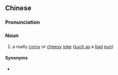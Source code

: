 {{also|冷笑话}}
==Chinese==
{{zh-forms|s=冷笑话|type=12}}

===Pronunciation===
{{zh-pron
|m=lěngxiàohuà
|c=laang5 siu3 waa6-2
|cat=n
}}

===Noun===
{{zh-noun}}

# a really [[corny]] or [[cheesy]] [[joke]] ([[such as]] a [[bad]] [[pun]])

====Synonyms====
* {{qualifier|Cantonese}} {{zh-l|爛gag|laan6 gek1}}

{{zh-cat|Comedy}}
